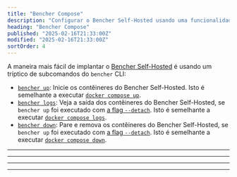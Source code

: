 ```yaml
---
title: "Bencher Compose"
description: "Configurar o Bencher Self-Hosted usando uma funcionalidade semelhante ao Docker Compose no Bencher CLI"
heading: "Bencher Compose"
published: "2025-02-16T21:33:00Z"
modified: "2025-02-16T21:33:00Z"
sortOrder: 4
---
```



A maneira mais fácil de implantar o [Bencher Self-Hosted][bencher self hosted] é usando um tríptico de subcomandos do `bencher` CLI:

- [`bencher up`][bencher up]: Inicie os contêineres do Bencher Self-Hosted.
  Isto é semelhante a executar [`docker compose up`][docker compose up].
- [`bencher logs`][bencher logs]: Veja a saída dos contêineres do Bencher Self-Hosted,
  se `bencher up` foi executado com [a flag `--detach`][detach flag].
  Isto é semelhante a executar [`docker compose logs`][docker compose logs].
- [`bencher down`][bencher down]: Pare e remova os contêineres do Bencher Self-Hosted,
  se `bencher up` foi executado com [a flag `--detach`][detach flag].
  Isto é semelhante a executar [`docker compose down`][docker compose down].

[docker compose up]: https://docs.docker.com/reference/cli/docker/compose/up/
[docker compose logs]: https://docs.docker.com/reference/cli/docker/compose/logs/
[docker compose down]: https://docs.docker.com/reference/cli/docker/compose/down/

[bencher self hosted]: /pt/docs/explanation/bencher-self-hosted/

[bencher up]: #bencher-up
[bencher logs]: #bencher-logs
[bencher down]: #bencher-down
[detach flag]: #--detach

<hr />

<div class="box">
  <BencherUp />
</div>

<hr />

<div class="box">
  <BencherLogs />
</div>

<hr />

<div class="box">
  <BencherDown />
</div>

<hr />

<DockerCompose />
